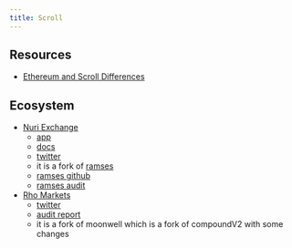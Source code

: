 ```yaml
---
title: Scroll
---
```


## Resources

- [Ethereum and Scroll Differences](https://docs.scroll.io/en/developers/ethereum-and-scroll-differences/)


## Ecosystem

- [Nuri Exchange](https://x.com/nuriexchange)
    - [app](https://www.nuri.exchange/swap)
    - [docs](https://docs.nuri.exchange/introduction-to-nuri/what-is-nuri/why-scroll)
    - [twitter](https://x.com/nuriexchange)
    - it is a fork of [ramses](https://docs.ramses.exchange/)
    - [ramses github](https://github.com/RamsesExchange)
    - [ramses audit](https://reports.yaudit.dev/reports/06-2023-RAMSES/)

- [Rho Markets](https://www.rhomarkets.xyz/)
    - [twitter](https://x.com/rhomarketshq)
    - [audit report](https://github.com/rhomarkets/Rho_Audit_Report/blob/main/Rho%20Markets%20Report.pdf)
    - it is a fork of moonwell which is a fork of compoundV2 with some changes